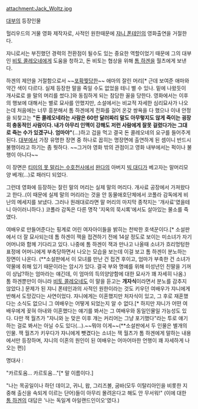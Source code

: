 attachment:Jack_Woltz.jpg

[[대부]]의 등장인물

헐리우드의 거물 영화 제작자로, 사적인 원한때문에 [[쟈니 폰테인]]의 영화출연을 거절한다.

쟈니로서는 부진했던 경력의 전환점이 될수도 있는 중요한 역할이었기 때문에 그의 대부인 [[비토 콜레오네]]에게 도움을 청하고, 돈 비토는 협상을 위해 [[톰 하겐]]을 월츠에게 보낸다.

하겐의 제안을 거절함으로서 ~~[[포확찢]]당한~~ 애마의 잘린 머리[* 근데 보여준 애마와 약간 색이 다르다. 실제 등장한 말을 죽일 수도 없었을 테니 별 수 있나. 밑에 나왔듯이 개사료로 쓸 말의 머리를 썼다.]와 동침하게 되는 참담한 꼴을 당한다. 영화에서는 이후의 행보에 대해서는 별로 묘사를 안했지만, 소설에서는 비교적 자세한 심리묘사가 나오는데 처음에는 너무 흥분해서 톰 하겐에게 전화를 걸어 온갖 쌍욕을 다 했으나 이내 안정을 되찾고는 '''"돈 콜레오네라는 사람은 60만 달러짜리 말도 아무렇지도 않게 죽이는 굉장히 충동적인 사람이다. 내가 아무리 인맥이 강해도 저런 사람에게 잘못 걸렸다가는 그대로 죽는 수가 있겠구나. 엄마야"'''(...)하고 겁을 먹고 결국 돈 콜레오네의 요구를 들어주게 된다. [[대부]]에서 가장 유명한 장면 중 하나로 꼽히는 명장면에 출연하게 된 셈이니 반드시 불행이라고 하기는 좀 뭣하다. ~~그거야 영화 밖의 관점이고 영화 내부에서는 퍽이나 불행이 아니다~~

이 장면은 [[티미의 못 말리는 수호천사]]에서 [[완다]]의 아버지 [[빅 대디]]가 베고자는 말머리모양 베개(...)로 패러디 되었다.

그런데 영화에 등장하는 잘린 말의 머리는 실제 말의 머리다. 개사료 공장에서 가져왔다고 한다..(이 때문에 실제 말의 머리라는 것을 안 동물애호단체에서 코폴라 감독에게 비난의 메세지를 보냈다. 그러나 원래대로라면 말 머리의 마지막 종착지는 '개사료'였을테니 아이러니하다.) 코폴라 감독은 다른 명작 '지옥의 묵시록'에서도 살아있는 물소를 죽였다.

여배우로 만들어준다는 핑계로 어린 여자아이들을 밝히는 천박한 호색꾼이다.[* 소설판에서 더 잘 묘사되는데 톰 하겐이 잭을 접견하기 전에 14살 정도로 보이는 미소녀가 자기 어머니와 함께 기다리고 있다. 나중에 톰 하겐이 잭과 만나고 나올때 소녀가 흐리멍텅한 표정에 어머니에게 부축당하면서 나오는 모습을 보는데 이걸 보고 톰 하겐이 분노하는 장면이 나온다.
(**소설판에서 이 모녀를 만난 건 접견 후이고, 엄마가 부축한 건 소녀가 약물에 취해 있기 때문이라는 암시가 있다. 결국 부와 명예를 위해 미성년인 친딸을 기꺼이 상납?하는 엄마라는 얘긴데, 이 엄마의 득의양양함에 대한 묘사가 꽤 자세히 나옴.) 톰 하겐뿐만이 아니라 [[비토 콜레오네]]도 이 말을 듣고는 '''개자식'''이라면서 분노를 감추지 않았다.] 문제가 된 쟈니 폰테인과의 사적인 원한이라는 것도 키우던 여배우가 쟈니에게 반해서 도망갔다는 사연이었다. 쟈니에게는 이혼했지만 처자식이 있고, 그 후로 재혼했다는 소식도 없으니 그 여배우는 어떻게 되었는지 알 수 없다.[* 하지만 쟈니가 어떤 여배우에게 꽂혀 아내와 이혼했다는 얘기를 봐서는 그 여배우와 동일인물일 가능성도 있다. 다만 잭 월츠가 "쟈니와 눈 맞은 이후 걔는 커리어는 그냥 포기했다"라는 투로 얘기하는 걸로 봐서는 아닐 수도 있다(...).~~뭐야 이게~~(**소설판에서 두 인물은 별개의 인물. 잭 월츠가 키우다가 쟈니에게 뺏겼다는 소녀는 잭 월츠가 톰 하겐에게 말하는 내용에서만 등장하며, 쟈니의 이혼의 원인이 된 여배우는 어마어마한 언행이 꽤 자세하게 나오는 편)]


명대사 :

"카르토움... 카르토움..."[* 말 이름이다.]

"나는 목공일이나 하던 데이고, 귀니, 왑, 그리즈볼, 굼바(모두 이탈리아인을 비롯한 지중해 출신을 속되게 이르는 단어)들이 아무리 몰려온다고 해도 안 무서워!"
(이에 대한 [[톰 하겐]]의 대답은 '나는 독일계 아일랜드인이오'였다.)

